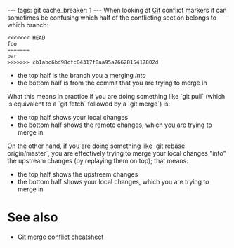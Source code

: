 ---
tags: git
cache_breaker: 1
---
When looking at [[Git]] conflict markers it can sometimes be confusing which half of the conflicting section belongs to which branch:

<pre><<<<<<< HEAD
foo
=======
bar
>>>>>>> cb1abc6bd98cfc84317f8aa95a7662815417802d</pre>

* the top half is the branch you a merging ''into''
* the bottom half is from the commit that you are trying to merge in

What this means in practice if you are doing something like `git pull` (which is equivalent to a `git fetch` followed by a `git merge`) is:

* the top half shows your local changes
* the bottom half shows the remote changes, which you are trying to merge in

On the other hand, if you are doing something like `git rebase origin/master`, you are effectively trying to merge your local changes "into" the upstream changes (by replaying them on top); that means:

* the top half shows the upstream changes
* the bottom half shows your local changes, which you are trying to merge in

= See also =

* [[Git merge conflict cheatsheet]]
